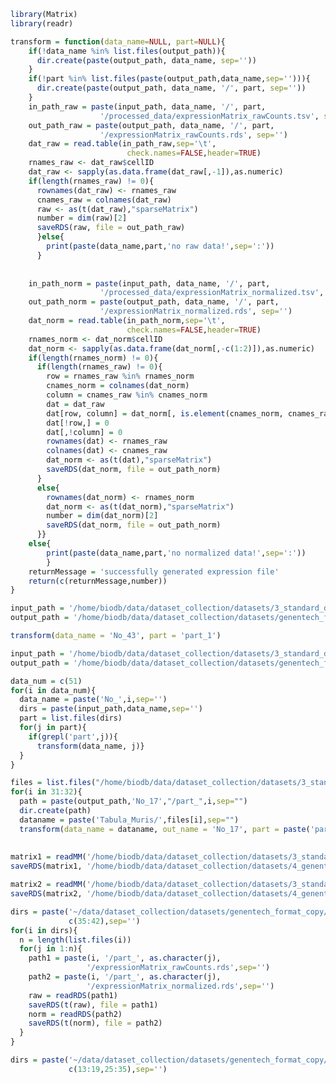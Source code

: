 ```r
library(Matrix)
library(readr)

transform = function(data_name=NULL, part=NULL){
    if(!data_name %in% list.files(output_path)){
      dir.create(paste(output_path, data_name, sep=''))
    }
    if(!part %in% list.files(paste(output_path,data_name,sep=''))){
      dir.create(paste(output_path, data_name, '/', part, sep=''))
    }  
    in_path_raw = paste(input_path, data_name, '/', part,
                    '/processed_data/expressionMatrix_rawCounts.tsv', sep='')
    out_path_raw = paste(output_path, data_name, '/', part,
                    '/expressionMatrix_rawCounts.rds', sep='')
    dat_raw = read.table(in_path_raw,sep='\t',
                          check.names=FALSE,header=TRUE)
    rnames_raw <- dat_raw$cellID
    dat_raw <- sapply(as.data.frame(dat_raw[,-1]),as.numeric)
    if(length(rnames_raw) != 0){
      rownames(dat_raw) <- rnames_raw
      cnames_raw = colnames(dat_raw)
      raw <- as(t(dat_raw),"sparseMatrix")
      number = dim(raw)[2]
      saveRDS(raw, file = out_path_raw)
      }else{
        print(paste(data_name,part,'no raw data!',sep=':'))
      }
    
    
    in_path_norm = paste(input_path, data_name, '/', part,
                    '/processed_data/expressionMatrix_normalized.tsv', sep='')
    out_path_norm = paste(output_path, data_name, '/', part,
                    '/expressionMatrix_normalized.rds', sep='')
    dat_norm = read.table(in_path_norm,sep='\t',
                          check.names=FALSE,header=TRUE)
    rnames_norm <- dat_norm$cellID
    dat_norm <- sapply(as.data.frame(dat_norm[,-c(1:2)]),as.numeric)
    if(length(rnames_norm) != 0){
      if(length(rnames_raw) != 0){
        row = rnames_raw %in% rnames_norm
        cnames_norm = colnames(dat_norm)
        column = cnames_raw %in% cnames_norm
        dat = dat_raw
        dat[row, column] = dat_norm[, is.element(cnames_norm, cnames_raw)]
        dat[!row,] = 0
        dat[,!column] = 0
        rownames(dat) <- rnames_raw
        colnames(dat) <- cnames_raw
        dat_norm <- as(t(dat),"sparseMatrix")
        saveRDS(dat_norm, file = out_path_norm)
      }
      else{
        rownames(dat_norm) <- rnames_norm
        dat_norm <- as(t(dat_norm),"sparseMatrix")
        number = dim(dat_norm)[2]
        saveRDS(dat_norm, file = out_path_norm)
      }}
    else{ 
        print(paste(data_name,part,'no normalized data!',sep=':'))
        }
    returnMessage = 'successfully generated expression file'
    return(c(returnMessage,number))
}
```


```r
input_path = '/home/biodb/data/dataset_collection/datasets/3_standard_dataset/'
output_path = '/home/biodb/data/dataset_collection/datasets/genentech_format_copy/'

transform(data_name = 'No_43', part = 'part_1')
```

```r
input_path = '/home/biodb/data/dataset_collection/datasets/3_standard_dataset/'
output_path = '/home/biodb/data/dataset_collection/datasets/genentech_format_copy/'

data_num = c(51)
for(i in data_num){
  data_name = paste('No_',i,sep='')
  dirs = paste(input_path,data_name,sep='')
  part = list.files(dirs)
  for(j in part){
    if(grepl('part',j)){
      transform(data_name, j)}
  }
}
```


```r
files = list.files("/home/biodb/data/dataset_collection/datasets/3_standard_dataset/Tabula_Muris/",pattern ="facs*|droplet*")
for(i in 31:32){
  path = paste(output_path,'No_17',"/part_",i,sep="")
  dir.create(path)
  dataname = paste('Tabula_Muris/',files[i],sep="")
  transform(data_name = dataname, out_name = 'No_17', part = paste('part_',i,sep=""))}
  
  
matrix1 = readMM('/home/biodb/data/dataset_collection/datasets/3_standard_dataset/Tabula_Muris/m_droplet_Lung/processed_data/expressionMatrix_rawCounts.mtx')
saveRDS(matrix1, '/home/biodb/data/dataset_collection/datasets/4_genentech_format/datasets/No_17/part_31/expressionMatrix_rawCounts.rds')

matrix2 = readMM('/home/biodb/data/dataset_collection/datasets/3_standard_dataset/Tabula_Muris/m_droplet_Trachea/processed_data/expressionMatrix_rawCounts.mtx')
saveRDS(matrix2, '/home/biodb/data/dataset_collection/datasets/4_genentech_format/datasets/No_17/part_32/expressionMatrix_rawCounts.rds')

```

```r
dirs = paste('~/data/dataset_collection/datasets/genentech_format_copy/No_',
             c(35:42),sep='')
for(i in dirs){
  n = length(list.files(i))
  for(j in 1:n){
    path1 = paste(i, '/part_', as.character(j), 
                 '/expressionMatrix_rawCounts.rds',sep='')
    path2 = paste(i, '/part_', as.character(j), 
                 '/expressionMatrix_normalized.rds',sep='')
    raw = readRDS(path1)
    saveRDS(t(raw), file = path1)
    norm = readRDS(path2)
    saveRDS(t(norm), file = path2)
  }
}

dirs = paste('~/data/dataset_collection/datasets/genentech_format_copy/No_',
             c(13:19,25:35),sep='')

```



